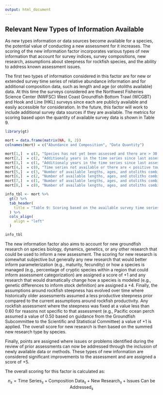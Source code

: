 ```yaml
---
output: html_document
---
```


## Relevant New Types of Information Available

As new types information or data sources become available for a species, the potential value of conducting a new assessment for it increases. The scoring of the new information factor incorporates various types of new information that account for survey indices, survey compositions, new research, assumptions about steepness for rockfish species, and the ability to address known assessment issues. 

The first two types of information considered in this factor are for new or extended survey time series of relative abundance information and for additional composition data, such as length and age (or otoliths available) data. At this time the surveys considered are the Northwest Fisheries Science Center (NWFSC) West Coast Groundfish Bottom Trawl (WCGBT) and Hook and Line (HKL) surveys since each are publicly available and easily accessible for consideration. In the future, this factor will work to include additional survey data sources if they are available. The metrics for scoring based upon the quantity of available survey data is shown in Table 9.


```r
library(gt)

mort = data.frame(matrix(NA, 8, 2))
colnames(mort) = c("Abundance and Composition", "Data Quantity")

mort[1,]  = c(3, "Species has not yet been assessed and there are > 30 positive tows by year on average.")
mort[2,]  = c(2, "Additionaly years in the time series since last assessment is > 10 years and > 30 positive tows by year on average.")
mort[3,]  = c(1, "Additionaly years in the time series since last assessment is > 5 and \\(\\le \\) 10 years and > 30 positive tows by year on average.")
mort[4,]  = c(0, "Time series not available or there are < positive tows by year on average.")
mort[5,]  = c(3, "Number of available lengths, ages, and otoliths combined > 20,000 since last assessment.")
mort[6,]  = c(2, "Number of available lengths, ages, and otoliths combined > 10,000 and \\(\\le \\) 20,000 since last assessment.")
mort[7,]  = c(1, "Number of available lengths, ages, and otoliths combined > 5,000 and \\(\\le \\) 10,000 since last assessment.")
mort[8,]  = c(0, "Number of available lengths, ages, and otoliths combined \\(\\le \\) 5,000 since last assessment.")

info_tbl <- mort %>%
  gt() %>%
  tab_header(
    title = "Table 9: Scoring based on the available survey time series of relative abundance and survey composition data."
  ) %>%
  cols_align(
    align = "left"
  )

info_tbl

```


The new information factor also aims to account for new groundfish research on species biology, dynamics, genetics, or any other research that could be used to inform a new assessment. The scoring for new research is somewhat subjective but generally any new research that would better inform parameterization (e.g., maturity, fecundity) or how a species is managed (e.g., percentage of cryptic species within a region that could inform assessment categorization) are assigned a score of +1 and any research that would dramatically change how a species is modeled (e.g., genetic differences to inform stock definition) are assigned a +4. Finally, the assumptions around rockfish steepness has evolved over time where historically older assessments assumed a less productive steepness prior compared to the current assumptions around rockfish productivity. Any rockfish assessment where the steepness was fixed at a value less than 0.60 for reasons not specific to that assessment (e.g., Pacific ocean perch assumed a value of 0.50 based on guidance from the Groundfish Subcommittee to the Scientific and Statistical Committee) a value of +1 is applied. The overall score for new research is then based on the summed new research type by species. 

Finally, points are assigned where issues or problems identified during the review of prior assessments can now be addressed through the inclusion of newly available data or methods. These types of new information are considered significant improvements to the assessment and are assigned a score of +5.  

The overall scoring for this factor is calculated as:

$$
n_s = \text{Time Series}_s + \text{Composition Data}_s + \text{New Research}_s +  \text{Issues Can be Addressed}_s
$$
